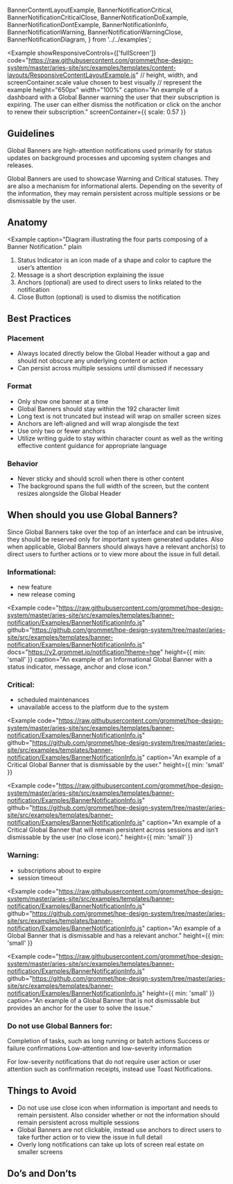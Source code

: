   BannerContentLayoutExample,
  BannerNotificationCritical,
  BannerNotificationCriticalClose,
  BannerNotificationDoExample,
  BannerNotificationDontExample,
  BannerNotificationInfo,
  BannerNotificationWarning,
  BannerNotificationWarningClose,
  BannerNotificationDiagram,
} from '../../examples';


<Example
  showResponsiveControls={['fullScreen']}
  code="https://raw.githubusercontent.com/grommet/hpe-design-system/master/aries-site/src/examples/templates/content-layouts/ResponsiveContentLayoutExample.js"
  // height, width, and screenContainer.scale value chosen to best visually 
  // represent the example
  height="650px"
  width="100%"
  caption="An example of a dashboard with a Global Banner warning the user that their subscription is expiring. The user can either dismiss the notification or click on the anchor to renew their subscription."
  screenContainer={{ scale: 0.57 }}
>
  <BannerContentLayoutExample />
</Example>


## Guidelines

Global Banners are high-attention notifications used primarily for status updates on background processes and upcoming system changes and releases.

Global Banners are used to showcase Warning and Critical statuses. They are also a mechanism for informational alerts. Depending on the severity of the information, they may remain persistent across multiple sessions or be dismissable by the user.

## Anatomy
<Example
  caption="Diagram illustrating the four parts composing of a Banner Notification."
  plain
>
  <BannerNotificationDiagram />
</Example>

1. Status Indicator is an icon made of a shape and color to capture the user’s attention
2. Message is a short description explaining the issue
3. Anchors (optional)  are used to direct users to links related to the notification
4. Close Button (optional) is used to dismiss the notification

## Best Practices 
### Placement
- Always located directly below the Global Header without a gap and should not obscure any underlying content or action
- Can persist across multiple sessions until dismissed if necessary

### Format
- Only show one banner at a time
- Global Banners should stay within the 192 character limit
- Long text is not truncated but instead will wrap on smaller screen sizes
- Anchors are left-aligned and will wrap alongisde the text
- Use only two or fewer anchors
- Utilize writing guide to stay within character count as well as the writing effective content guidance for appropriate language

### Behavior
- Never sticky and should scroll when there is other content
- The background spans the full width of the screen, but the content resizes alongside the Global Header


## When should you use Global Banners?
Since Global Banners take over the top of an interface and can be intrusive, they should be reserved only for important system generated updates. Also when applicable, Global Banners should always have a relevant anchor(s) to direct users to further actions or to view more about the issue in full detail.

### Informational:
- new feature 
- new release coming

<Example
  code="https://raw.githubusercontent.com/grommet/hpe-design-system/master/aries-site/src/examples/templates/banner-notification/Examples/BannerNotificationInfo.js"
  github="https://github.com/grommet/hpe-design-system/tree/master/aries-site/src/examples/templates/banner-notification/Examples/BannerNotificationInfo.js"
  docs="https://v2.grommet.io/notification?theme=hpe"
  height={{ min: 'small' }}
  caption="An example of an Informational Global Banner with a status indicator, message, anchor and close icon."
>
  <BannerNotificationInfo />
</Example>

### Critical:
- scheduled maintenances
- unavailable access to the platform due to the system

<Example
  code="https://raw.githubusercontent.com/grommet/hpe-design-system/master/aries-site/src/examples/templates/banner-notification/Examples/BannerNotificationInfo.js"
  github="https://github.com/grommet/hpe-design-system/tree/master/aries-site/src/examples/templates/banner-notification/Examples/BannerNotificationInfo.js"
  caption="An example of a Critical Global Banner that is dismissable by the user."
  height={{ min: 'small' }}
>
  <BannerNotificationCriticalClose />
</Example>

<Example
  code="https://raw.githubusercontent.com/grommet/hpe-design-system/master/aries-site/src/examples/templates/banner-notification/Examples/BannerNotificationInfo.js"
  github="https://github.com/grommet/hpe-design-system/tree/master/aries-site/src/examples/templates/banner-notification/Examples/BannerNotificationInfo.js"
  caption="An example of a Critical Global Banner that will remain persistent across sessions and isn’t dismissable by the user (no close icon)."
  height={{ min: 'small' }}
>
  <BannerNotificationCritical />
</Example>


### Warning:
- subscriptions about to expire
- session timeout

<Example
  code="https://raw.githubusercontent.com/grommet/hpe-design-system/master/aries-site/src/examples/templates/banner-notification/Examples/BannerNotificationInfo.js"
  github="https://github.com/grommet/hpe-design-system/tree/master/aries-site/src/examples/templates/banner-notification/Examples/BannerNotificationInfo.js"
  caption="An example of a Global Banner that is dismissable and has a relevant anchor."
  height={{ min: 'small' }}
>
  <BannerNotificationWarningClose />
</Example>

<Example
  code="https://raw.githubusercontent.com/grommet/hpe-design-system/master/aries-site/src/examples/templates/banner-notification/Examples/BannerNotificationInfo.js"
  github="https://github.com/grommet/hpe-design-system/tree/master/aries-site/src/examples/templates/banner-notification/Examples/BannerNotificationInfo.js"
  height={{ min: 'small' }}
  caption="An example of a Global Banner that is not dismissable but provides an anchor for the user to solve the issue."
>
  <BannerNotificationWarning />
</Example>

### Do not use Global Banners for:
Completion of tasks, such as long running or batch actions
Success or failure confirmations
Low-attention and low-severity information

For low-severity notifications that do not require user action or user attention such as confirmation receipts, instead use Toast Notifications.

## Things to Avoid
- Do not use use close icon when information is important and needs to remain persistent. Also consider whether or not the information should remain persistent across multiple sessions
- Global Banners are not clickable, instead use anchors to direct users to take further action or to view the issue in full detail
- Overly long notifications can take up lots of screen real estate on smaller screens

## Do’s and Don’ts

<BestPracticeGroup columns='auto' gap="none">
  <Example
    bestPractice={{type: 'do', message: 'Global Banners should always have relevant anchors for the user. Also, low-severity notifications should not remain persistent and instead be dismissable.'}}
    height={{ min: 'small' }}
  >
    <BannerNotificationDoExample />
  </Example>
  <Example
    height={{ min: 'small' }}
    bestPractice={{type: 'dont', message: `Overloading notifications with long messages and anchors can lead to clutter and confusion. Refer to the Warning example above.`}}
  >
    <BannerNotificationDontExample />
  </Example>
</BestPracticeGroup>
